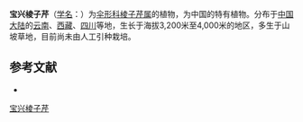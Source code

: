 {{NoteTA|G1=LS}}
{{Speciesbox
| name = 宝兴棱子芹
| status = 
| status_system = 
| image = 
| genus = Pleurospermum
| species = davidii
| authority = Franch.
}}

'''宝兴棱子芹'''（[[学名|学名]]：{{lang|la|''Pleurospermum davidii''}}）为[[伞形科|伞形科]][[棱子芹属|棱子芹属]]的植物，为中国的特有植物。分布于[[中国大陆|中国大陆]]的[[云南|云南]]、[[西藏|西藏]]、[[四川|四川]]等地，生长于海拔3,200米至4,000米的地区，多生于山坡草地，目前尚未由人工引种栽培。

== 参考文献 ==
<div class="references-small">
* {{cite web| url =http://www.bioinfo.cn/db05/KmzwSpecies.php?action=view&id=23059| title =宝兴棱子芹| work =《中国高等植物数据库全库》| publisher =中国科学院微生物研究所| author =昆明植物研究所| accessdate =2009-02-25| archive-date =2018-06-28| archive-url =https://web.archive.org/web/20180628204035/http://www.bioinfo.cn/db05/KmzwSpecies.php?action=view| dead-url =yes}}
</div>
{{Taxonbar|from=Q10949266}}

[[Category:棱子芹属|宝兴棱子芹]]


{{Apiales-stub}}